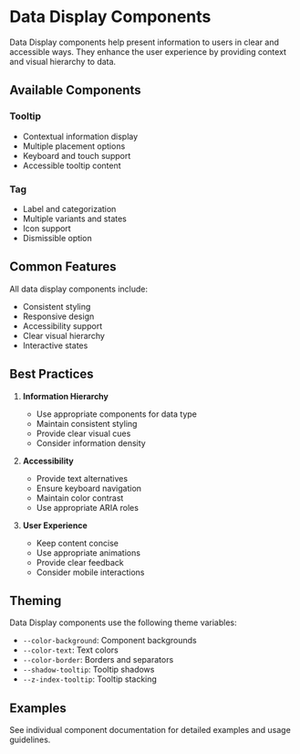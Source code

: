 
<Meta title="Data Display/Overview" />

# Data Display Components

Data Display components help present information to users in clear and accessible ways. They enhance the user experience by providing context and visual hierarchy to data.

## Available Components

### Tooltip
- Contextual information display
- Multiple placement options
- Keyboard and touch support
- Accessible tooltip content

### Tag
- Label and categorization
- Multiple variants and states
- Icon support
- Dismissible option

## Common Features

All data display components include:
- Consistent styling
- Responsive design
- Accessibility support
- Clear visual hierarchy
- Interactive states

## Best Practices

1. **Information Hierarchy**
   - Use appropriate components for data type
   - Maintain consistent styling
   - Provide clear visual cues
   - Consider information density

2. **Accessibility**
   - Provide text alternatives
   - Ensure keyboard navigation
   - Maintain color contrast
   - Use appropriate ARIA roles

3. **User Experience**
   - Keep content concise
   - Use appropriate animations
   - Provide clear feedback
   - Consider mobile interactions

## Theming

Data Display components use the following theme variables:
- `--color-background`: Component backgrounds
- `--color-text`: Text colors
- `--color-border`: Borders and separators
- `--shadow-tooltip`: Tooltip shadows
- `--z-index-tooltip`: Tooltip stacking

## Examples

See individual component documentation for detailed examples and usage guidelines. 